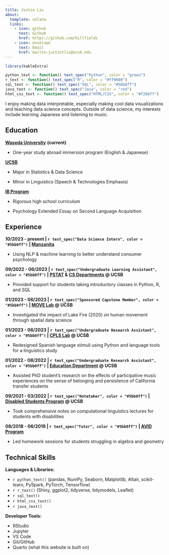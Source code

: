 ```yaml
---
title: Justin Liu
about:
  template: solana
  links:
    - icon: github
      text: Github
      href: https://github.com/hillfields
    - icon: envelope
      text: Email
      href: mailto:justintliu@ucsb.edu
---
```


```r
library(kableExtra)

python_text <- function() text_spec("Python", color = "green")
r_text <- function() text_spec("R", color = "#ff9600")
sql_text <- function() text_spec("SQL", color = "#5bb0ff")
java_text <- function() text_spec("Java", color = "red")
html_css_text <- function() text_spec("HTML/CSS", color = "#f266ff")
```

I enjoy making data interpretable, especially making cool data visualizations and teaching data science concepts. Outside of data science, my interests include learning Japanese and listening to music.

## Education

[**Waseda University**](https://www.waseda.jp/top/en/) **(current)**

-   One-year study abroad immersion program (English & Japanese)

[**UCSB**](https://www.ucsb.edu/)

-   Major in Statistics & Data Science

-   Minor in Linguistics (Speech & Technologies Emphasis)

[**IB Program**](https://www.ibo.org/programmes/diploma-programme/)

-   Rigorous high school curriculum

-   Psychology Extended Essay on Second Language Acquisition

## Experience

**10/2023 - present \| `r text_spec("Data Science Intern", color = "#5bb0ff")` \| [Manzanita](https://www.mnzt.io/)**

-   Using NLP & machine learning to better understand consumer psychology

**09/2022 - 06/2023 \| `r text_spec("Undergraduate Learning Assistant", color = "#5bb0ff")` \| [PSTAT](https://www.pstat.ucsb.edu/) & [CS Departments](https://cs.ucsb.edu/) \@ UCSB**

-   Provided support for students taking introductory classes in Python, R, and SQL

**01/2023 - 06/2023 \| `r text_spec("Sponsored Capstone Member", color = "#5bb0ff")` \| [MOVE Lab](http://move.geog.ucsb.edu/) \@ UCSB**

-   Investigated the impact of Lake Fire (2020) on human movement through spatial data science

**01/2023 - 06/2023 \| `r text_spec("Undergraduate Research Assistant", color = "#5bb0ff")` \| [CPLS Lab](https://ucsb-cpls-lab.github.io/) \@ UCSB**

-   Redesigned Spanish language stimuli using Python and language tools for a linguistics study

**01/2022 - 08/2022 \| `r text_spec("Undergraduate Research Assistant", color = "#5bb0ff")` \| [Education Department](https://education.ucsb.edu/academic-programs/dept-of-education/overview) \@ UCSB**

-   Assisted PhD student’s research on the effects of participative music experiences on the sense of belonging and persistence of California transfer students

**09/2021 - 03/2022 \| `r text_spec("Notetaker", color = "#5bb0ff")` \| [Disabled Students Program](https://dsp.sa.ucsb.edu/) \@ UCSB**

-   Took comprehensive notes on computational linguistics lectures for students with disabilities

**08/2018 - 06/2019 \| `r text_spec("Tutor", color = "#5bb0ff")` \| [AVID Program](https://www.avid.org/)**

-   Led homework sessions for students struggling in algebra and geometry

## Technical Skills

**Languages & Libraries:**

-   `r python_text()` (pandas, NumPy, Seaborn, Matplotlib, Altair, scikit-learn, PySpark, PyTorch, Tensorflow)
-   `r r_text()` (Shiny, ggplot2, tidyverse, tidymodels, Leaflet)
-   `r sql_text()`
-   `r html_css_text()`
-   `r java_text()`

**Developer Tools:**

-   RStudio
-   Jupyter
-   VS Code
-   Git/GitHub
-   Quarto (what this website is built on)

